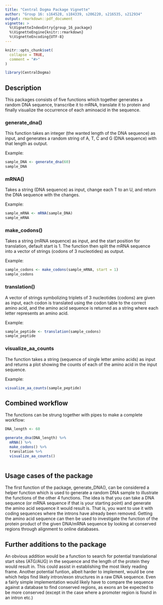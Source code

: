 ```yaml
---
title: "Central Dogma Package Vignette"
author: "Group 16: s164528, s184339, s206220, s216535, s212934"
output: rmarkdown::pdf_document
vignette: >
  %\VignetteIndexEntry{group_16_package}
  %\VignetteEngine{knitr::rmarkdown}
  %\VignetteEncoding{UTF-8}
---
```


```r
knitr::opts_chunk$set(
  collapse = TRUE,
  comment = "#>"
)
```

```r
library(CentralDogma)
```

## Description
This packages consists of five functions which together generates a random DNA sequence, transcribe it to mRNA, translate it to protein and finally visualize the occurrence of each aminoacid in the sequence. 

### generate_dna()
This function takes an integer (the wanted length of the DNA sequence) as input, and generates a random string of A, T, C and G (DNA sequence) with that length as output. 

Example:
```r
sample_DNA <- generate_dna(60)
sample_DNA
```

### mRNA()
Takes a string (DNA sequence) as input, change each T to an U, and return the DNA sequence with the changes. 

Example:
```r
sample_mRNA <- mRNA(sample_DNA)
sample_mRNA
```

### make_codons()
Takes a string (mRNA sequence) as input, and the start position for translation, default start is 1. The function then split the mRNA sequence into a vector of strings (codons of 3 nucleotides) as output. 

Example:
```r
sample_codons <- make_codons(sample_mRNA, start = 1)
sample_codons
```

### translation()
A vector of strings symbolizing triplets of 3 nucleotides (codons) are given as input, each codon is translated using the codon table to the correct amino acid, and the amino acid sequence is returned as a string where each letter represents an amino acid. 

Example:
```r
sample_peptide <- translation(sample_codons)
sample_peptide
```

### visualize_aa_counts
The function takes a string (sequence of single letter amino acids) as input and returns a plot showing the counts of each of the amino acid in the input sequence.

Example:
```r
visualize_aa_counts(sample_peptide)
```

## Combined workflow
The functions can be strung together with pipes to make a complete workflow:

```r
DNA_length <- 60

generate_dna(DNA_length) %>% 
  mRNA() %>% 
  make_codons() %>% 
  translation %>% 
  visualize_aa_counts()
  
```

## Usage cases of the package
The first function of the package, generate_DNA(), can be considered a helper function which is used to generate a random DNA sample to illustrate the functions of the other 4 functions. The idea is that you can take a DNA sequence (or mRNA sequence if that is your starting point) and generate the amino acid sequence it would result is. That is, you want to use it with coding sequences where the introns have already been removed.
Getting the amino acid sequence can then be used to investigate the function of the protein product of the given DNA/mRNA sequence by looking at conserved regions through alignment to online databases.

## Further additions to the package
An obvious addition would be a function to search for potential translational start sites (ATG/AUG) in the sequence and the length of the protein they would result in. This could assist in establishing the most likely reading frame.
Another potential funtion, albeit harder to implement, would be one which helps find likely intron/exon structures in a raw DNA sequence. Even a fairly simple implementation would likely have to compare the sequence against a database to find conserved regions, as exons an be expected to be more conserved (except in the case where a promoter region is found in an intron etc.)






